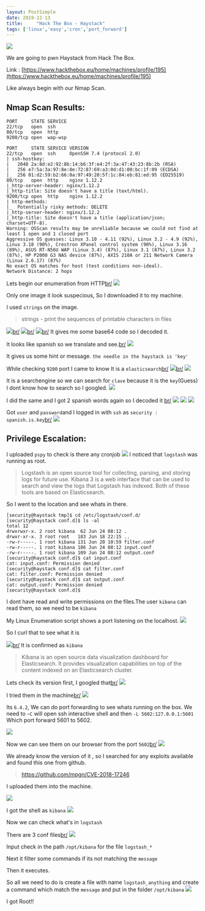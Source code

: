 ```yaml
---
layout: PostSimple
date: 2019-12-13
title:     "Hack The Box - Haystack"
tags: ['linux','easy','cron','port_forward']
---
```


![](https://raw.githubusercontent.com/ghostbyt3/ghostbyt3.github.io/master/public/static/images/htb-haystack/1.png)

We are going to pwn Haystack from Hack The Box.

Link : [https://www.hackthebox.eu/home/machines/profile/195](https://www.hackthebox.eu/home/machines/profile/195)


Like always begin with our Nmap Scan.

## Nmap Scan Results:

```
PORT     STATE SERVICE
22/tcp   open  ssh
80/tcp   open  http
9200/tcp open  wap-wsp

PORT     STATE SERVICE VERSION
22/tcp   open  ssh     OpenSSH 7.4 (protocol 2.0)
| ssh-hostkey: 
|   2048 2a:8d:e2:92:8b:14:b6:3f:e4:2f:3a:47:43:23:8b:2b (RSA)
|   256 e7:5a:3a:97:8e:8e:72:87:69:a3:0d:d1:00:bc:1f:09 (ECDSA)
|_  256 01:d2:59:b2:66:0a:97:49:20:5f:1c:84:eb:81:ed:95 (ED25519)
80/tcp   open  http    nginx 1.12.2
|_http-server-header: nginx/1.12.2
|_http-title: Site doesn't have a title (text/html).
9200/tcp open  http    nginx 1.12.2
| http-methods: 
|_  Potentially risky methods: DELETE
|_http-server-header: nginx/1.12.2
|_http-title: Site doesn't have a title (application/json; charset=UTF-8).
Warning: OSScan results may be unreliable because we could not find at least 1 open and 1 closed port
Aggressive OS guesses: Linux 3.10 - 4.11 (92%), Linux 3.2 - 4.9 (92%), Linux 3.18 (90%), Crestron XPanel control system (90%), Linux 3.16 (89%), ASUS RT-N56U WAP (Linux 3.4) (87%), Linux 3.1 (87%), Linux 3.2 (87%), HP P2000 G3 NAS device (87%), AXIS 210A or 211 Network Camera (Linux 2.6.17) (87%)
No exact OS matches for host (test conditions non-ideal).
Network Distance: 2 hops
```
Lets begin our enumeration from HTTP[br/](br/)
![](https://raw.githubusercontent.com/ghostbyt3/ghostbyt3.github.io/master/public/static/images/htb-haystack/2.png)

Only one image it look suspecious, So I downloaded it to my machine.

I used ``strings`` on the image.

>strings - print the sequences of printable characters in files

![](https://raw.githubusercontent.com/ghostbyt3/ghostbyt3.github.io/master/public/static/images/htb-haystack/3.png)[br/](br/)
![](https://raw.githubusercontent.com/ghostbyt3/ghostbyt3.github.io/master/public/static/images/htb-haystack/4.png)[br/](br/)
![](https://raw.githubusercontent.com/ghostbyt3/ghostbyt3.github.io/master/public/static/images/htb-haystack/5.png)[br/](br/)
It gives me some base64 code so I decoded it.

It looks like spanish so we translate and see.[br/](br/)
![](https://raw.githubusercontent.com/ghostbyt3/ghostbyt3.github.io/master/public/static/images/htb-haystack/6.png)

It gives us some hint or message. `` the needle in the haystack is 'key' ``

While checking ``9200`` port I came to know It is a ``elasticsearch``[br/](br/)
![](https://raw.githubusercontent.com/ghostbyt3/ghostbyt3.github.io/master/public/static/images/htb-haystack/7.png)[br/](br/)
![](https://raw.githubusercontent.com/ghostbyt3/ghostbyt3.github.io/master/public/static/images/htb-haystack/8.png)

It is a searchengine so we can search for ``clave`` because it is the ``key``(Guess)
I dont know how to search so I googled.
![](https://raw.githubusercontent.com/ghostbyt3/ghostbyt3.github.io/master/public/static/images/htb-haystack/9.png)

I did the same and I got 2 spanish words again so I decoded it [br/](br/)
![](https://raw.githubusercontent.com/ghostbyt3/ghostbyt3.github.io/master/public/static/images/htb-haystack/10.png)
![](https://raw.githubusercontent.com/ghostbyt3/ghostbyt3.github.io/master/public/static/images/htb-haystack/11.png)
![](https://raw.githubusercontent.com/ghostbyt3/ghostbyt3.github.io/master/public/static/images/htb-haystack/12.png)

Got ``user`` and ``password``and I logged in with ``ssh`` as ``security : spanish.is.key``[br/](br/)
![](https://raw.githubusercontent.com/ghostbyt3/ghostbyt3.github.io/master/public/static/images/htb-haystack/13.png)

## Privilege Escalation:

I uploaded ``pspy`` to check is there any cronjob
![](https://raw.githubusercontent.com/ghostbyt3/ghostbyt3.github.io/master/public/static/images/htb-haystack/14.png)
I noticed that ``logstash`` was running as root.

> Logstash is an open source tool for collecting, parsing, and storing logs for future use. Kibana 3 is a web interface that can be used to search and view the logs that Logstash has indexed. Both of these tools are based on Elasticsearch. 


So I went to the location and see whats in there.
```
[security@haystack tmp]$ cd /etc/logstash/conf.d/
[security@haystack conf.d]$ ls -al
total 12
drwxrwxr-x. 2 root kibana  62 Jun 24 08:12 .
drwxr-xr-x. 3 root root   183 Jun 18 22:15 ..
-rw-r-----. 1 root kibana 131 Jun 20 10:59 filter.conf
-rw-r-----. 1 root kibana 186 Jun 24 08:12 input.conf
-rw-r-----. 1 root kibana 109 Jun 24 08:12 output.conf
[security@haystack conf.d]$ cat input.conf 
cat: input.conf: Permission denied
[security@haystack conf.d]$ cat filter.conf 
cat: filter.conf: Permission denied
[security@haystack conf.d]$ cat output.conf 
cat: output.conf: Permission denied
[security@haystack conf.d]$ 
```
I dont have read and write permissions on the files.The user ``kibana`` can read them, so we need to be ``kibana``

My Linux Enumeration script shows a port listening on the localhost.
![](https://raw.githubusercontent.com/ghostbyt3/ghostbyt3.github.io/master/public/static/images/htb-haystack/15.png)

So I curl that to see what it is 

![](https://raw.githubusercontent.com/ghostbyt3/ghostbyt3.github.io/master/public/static/images/htb-haystack/16.png)[br/](br/)
It is confirmed as ``kibana``

> Kibana is an open source data visualization dashboard for Elasticsearch. It provides visualization capabilities on top of the content indexed on an Elasticsearch cluster. 

Lets check its version first, I googled that[br/](br/)
![](https://raw.githubusercontent.com/ghostbyt3/ghostbyt3.github.io/master/public/static/images/htb-haystack/17.png)

I tried them in the machine[br/](br/)
![](https://raw.githubusercontent.com/ghostbyt3/ghostbyt3.github.io/master/public/static/images/htb-haystack/18.png)

Its ``6.4.2``, We can do port forwarding to see whats running on the box.
We need to ``` ~C ``` will open ssh interactive shell and then ``` -L 5602:127.0.0.1:5601 ``` Which port forward 5601 to 5602.

![](https://raw.githubusercontent.com/ghostbyt3/ghostbyt3.github.io/master/public/static/images/htb-haystack/19.png)

Now we can see them on our browser from the port ``5602``[br/](br/)
![](https://raw.githubusercontent.com/ghostbyt3/ghostbyt3.github.io/master/public/static/images/htb-haystack/20.png)

We already know the version of it , so I searched for any exploits available and found this one from github.

>https://github.com/mpgn/CVE-2018-17246

I uploaded them into the machine.

![](https://raw.githubusercontent.com/ghostbyt3/ghostbyt3.github.io/master/public/static/images/htb-haystack/21.png)

I got the shell as ``kibana``
![](https://raw.githubusercontent.com/ghostbyt3/ghostbyt3.github.io/master/public/static/images/htb-haystack/22.png)

Now we can check what's in ``logstash``

There are 3 conf files[br/](br/)
![](https://raw.githubusercontent.com/ghostbyt3/ghostbyt3.github.io/master/public/static/images/htb-haystack/23.png)

Input check in the path ``/opt/kibana`` for the file ``logstash_*``

Next it filter some commands if its not matching the ``message``

Then it executes.

So all we need to do is create a file with name ``logstash_anything`` and create a command which match the ``message`` and put in the folder ``/opt/kibana`` 
![](https://raw.githubusercontent.com/ghostbyt3/ghostbyt3.github.io/master/public/static/images/htb-haystack/24.png)

I got Root!!
